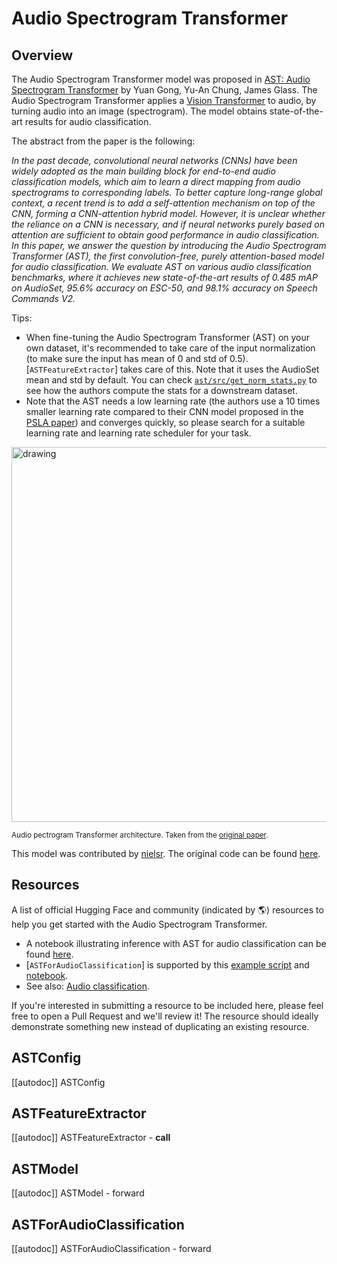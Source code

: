 <!--Copyright 2022 The HuggingFace Team. All rights reserved.

Licensed under the Apache License, Version 2.0 (the "License"); you may not use this file except in compliance with
the License. You may obtain a copy of the License at

http://www.apache.org/licenses/LICENSE-2.0

Unless required by applicable law or agreed to in writing, software distributed under the License is distributed on
an "AS IS" BASIS, WITHOUT WARRANTIES OR CONDITIONS OF ANY KIND, either express or implied. See the License for the
specific language governing permissions and limitations under the License.
-->

# Audio Spectrogram Transformer

## Overview

The Audio Spectrogram Transformer model was proposed in [AST: Audio Spectrogram Transformer](https://arxiv.org/abs/2104.01778) by Yuan Gong, Yu-An Chung, James Glass.
The Audio Spectrogram Transformer applies a [Vision Transformer](vit) to audio, by turning audio into an image (spectrogram). The model obtains state-of-the-art results
for audio classification.

The abstract from the paper is the following:

*In the past decade, convolutional neural networks (CNNs) have been widely adopted as the main building block for end-to-end audio classification models, which aim to learn a direct mapping from audio spectrograms to corresponding labels. To better capture long-range global context, a recent trend is to add a self-attention mechanism on top of the CNN, forming a CNN-attention hybrid model. However, it is unclear whether the reliance on a CNN is necessary, and if neural networks purely based on attention are sufficient to obtain good performance in audio classification. In this paper, we answer the question by introducing the Audio Spectrogram Transformer (AST), the first convolution-free, purely attention-based model for audio classification. We evaluate AST on various audio classification benchmarks, where it achieves new state-of-the-art results of 0.485 mAP on AudioSet, 95.6% accuracy on ESC-50, and 98.1% accuracy on Speech Commands V2.*

Tips:

- When fine-tuning the Audio Spectrogram Transformer (AST) on your own dataset, it's recommended to take care of the input normalization (to make
sure the input has mean of 0 and std of 0.5). [`ASTFeatureExtractor`] takes care of this. Note that it uses the AudioSet
mean and std by default. You can check [`ast/src/get_norm_stats.py`](https://github.com/YuanGongND/ast/blob/master/src/get_norm_stats.py) to see how
the authors compute the stats for a downstream dataset.
- Note that the AST needs a low learning rate (the authors use a 10 times smaller learning rate compared to their CNN model proposed in the
[PSLA paper](https://arxiv.org/abs/2102.01243)) and converges quickly, so please search for a suitable learning rate and learning rate scheduler for your task.

<img src="https://huggingface.co/datasets/huggingface/documentation-images/resolve/main/transformers/model_doc/audio_spectogram_transformer_architecture.png"
alt="drawing" width="600"/>

<small> Audio pectrogram Transformer architecture. Taken from the <a href="https://arxiv.org/abs/2104.01778">original paper</a>.</small>

This model was contributed by [nielsr](https://huggingface.co/nielsr).
The original code can be found [here](https://github.com/YuanGongND/ast).

## Resources

A list of official Hugging Face and community (indicated by 🌎) resources to help you get started with the Audio Spectrogram Transformer.

<PipelineTag pipeline="audio-classification"/>

- A notebook illustrating inference with AST for audio classification can be found [here](https://github.com/NielsRogge/Transformers-Tutorials/tree/master/AST).
- [`ASTForAudioClassification`] is supported by this [example script](https://github.com/huggingface/transformers/tree/main/examples/pytorch/audio-classification) and [notebook](https://colab.research.google.com/github/huggingface/notebooks/blob/main/examples/audio_classification.ipynb).
- See also: [Audio classification](./tasks/audio_classification).

If you're interested in submitting a resource to be included here, please feel free to open a Pull Request and we'll review it! The resource should ideally demonstrate something new instead of duplicating an existing resource.

## ASTConfig

[[autodoc]] ASTConfig

## ASTFeatureExtractor

[[autodoc]] ASTFeatureExtractor
    - __call__

## ASTModel

[[autodoc]] ASTModel
    - forward

## ASTForAudioClassification

[[autodoc]] ASTForAudioClassification
    - forward